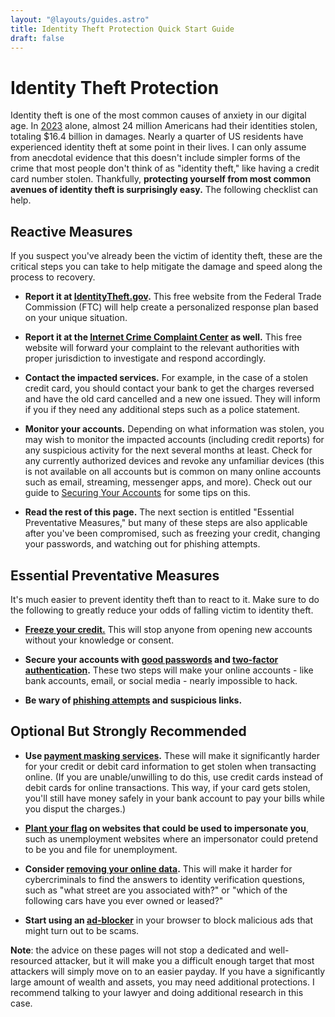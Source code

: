 ```yaml
---
layout: "@layouts/guides.astro"
title: Identity Theft Protection Quick Start Guide
draft: false
---
```



# Identity Theft Protection

Identity theft is one of the most common causes of anxiety in our digital age. In [2023](https://www.businessinsider.com/personal-finance/doj-identity-theft-victims-report-2023-10) alone, almost 24 million Americans had their identities stolen, totaling $16.4 billion in damages. Nearly a quarter of US residents have experienced identity theft at some point in their lives. I can only assume from anecdotal evidence that this doesn't include simpler forms of the crime that most people don't think of as "identity theft," like having a credit card number stolen. Thankfully, **protecting yourself from most common avenues of identity theft is surprisingly easy.** The following checklist can help.

## Reactive Measures

If you suspect you've already been the victim of identity theft, these are the critical steps you can take to help mitigate the damage and speed along the process to recovery.

- **Report it at [IdentityTheft.gov](https://www.identitytheft.gov/).** This free website from the Federal Trade Commission (FTC) will help create a personalized response plan based on your unique situation.

- **Report it at the [Internet Crime Complaint Center](https://www.ic3.gov/) as well.** This free website will forward your complaint to the relevant authorities with proper jurisdiction to investigate and respond accordingly.

- **Contact the impacted services.** For example, in the case of a stolen credit card, you should contact your bank to get the charges reversed and have the old card cancelled and a new one issued. They will inform if you if they need any additional steps such as a police statement.

- **Monitor your accounts.** Depending on what information was stolen, you may wish to monitor the impacted accounts (including credit reports) for any suspicious activity for the next several months at least. Check for any currently authorized devices and revoke any unfamiliar devices (this is not available on all accounts but is common on many online accounts such as email, streaming, messenger apps, and more). Check out our guide to [Securing Your Accounts](/guides/most-important/auditing/#securing-your-accounts) for some tips on this.

- **Read the rest of this page.** The next section is entitled "Essential Preventative Measures," but many of these steps are also applicable after you've been compromised, such as freezing your credit, changing your passwords, and watching out for phishing attempts.

## Essential Preventative Measures

It's much easier to prevent identity theft than to react to it. Make sure to do the following to greatly reduce your odds of falling victim to identity theft.

- **[Freeze your credit.](/guides/most-important/credit/#how-do-i-freeze-my-credit)** This will stop anyone from opening new accounts without your knowledge or consent.

- **Secure your accounts with [good passwords](/guides/most-important/passwords/) and [two-factor authentication](/guides/most-important/mfa/).** These two steps will make your online accounts - like bank accounts, email, or social media - nearly impossible to hack.

- **Be wary of [phishing attempts](/guides/less-important/habits/#phishing--clicking-links) and suspicious links.**

## Optional But Strongly Recommended

- **Use [payment masking services](/guides/moderately-important/payments/#cash).** These will make it significantly harder for your credit or debit card information to get stolen when transacting online. (If you are unable/unwilling to do this, use credit cards instead of debit cards for online transactions. This way, if your card gets stolen, you'll still have money safely in your bank account to pay your bills while you disput the charges.)

- **[Plant your flag](/guides/less-important/msic/#account-hygiene) on websites that could be used to impersonate you**, such as unemployment websites where an impersonator could pretend to be you and file for unemployment.

- **Consider [removing your online data](/guides/moderately-important/people-search/#removing-the-data).** This will make it harder for cybercriminals to find the answers to identity verification questions, such as "what street are you associated with?" or "which of the following cars have you ever owned or leased?"

- **Start using an [ad-blocker](/guides/most-important/browser/#extensions)** in your browser to block malicious ads that might turn out to be scams.

**Note**: the advice on these pages will not stop a dedicated and well-resourced attacker, but it will make you a difficult enough target that most attackers will simply move on to an easier payday. If you have a significantly large amount of wealth and assets, you may need additional protections. I recommend talking to your lawyer and doing additional research in this case.
